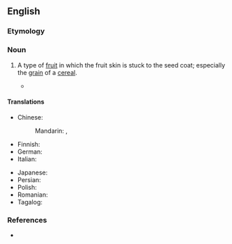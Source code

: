 ==English==
{{rfi|en}}
===Etymology===
{{rfelite|en}}

===Noun===
{{en-noun|caryopses|caryopsides}}

# {{lb|en|botany}} A type of [[fruit]] in which the fruit skin is stuck to the seed coat; especially the [[grain]] of a [[cereal]].
#* {{quote-book|en|title=Tetraploids of the Genus Triticum in the Light of Caryopsis Structure|author=Romuald Kosina|year=1995|passage=The variation of '''caryopsis''' characters in species of Aegilops and wheat diploids is similar to that of wheat tetraploids .}}

====Translations====
{{trans-top|type of fruit}}
* Chinese:
*: Mandarin: {{t+|cmn|穎果|sc=Hani}}, {{t+|cmn|颖果|tr=yǐngguǒ|sc=Hani}}
* Finnish: {{t+|fi|jyvä}}
* German: {{t+|de|Karyopse|f}}
* Italian: {{t+|it|cariosside|f}}
{{trans-mid}}
* Japanese: {{t|ja|穎果|tr=えいか, eika|sc=Jpan}}
* Persian: {{t+|fa|گندمه|tr=gandome}}
* Polish: {{t|pl|ziarniak|m}}
* Romanian: {{t+|ro|cariopsă|f}}
* Tagalog: {{t|tl|butilbunga}}
{{trans-bottom}}

===References===
* {{pedia}}